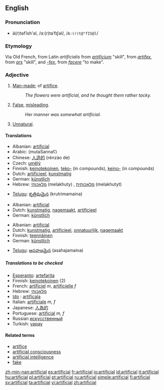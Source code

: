 ==English==

===Pronunciation===
*ä(r)təfĭsh'əl, /ɑː(r)təˈfɪʃəl/, /<tt>A:(r)t@"fIS@l</tt>/

===Etymology===
Via Old French, from Latin ''artificialis'' from ''[[artificium]]'' "skill", from ''[[artifex]]'', from ''[[ars]]'' "skill", and ''[[-fex]]'', from ''[[facere]]'' "to make".

===Adjective===
{{en-adj}}

# [[Man-made]]; of [[artifice]].
#:''The flowers were artificial, and he thought them rather tacky.''
# [[False]], [[misleading]].
#:''Her manner was somewhat artificial.''
# [[Unnatural]].

====Translations====
{{trans-top|man-made}}
*Albanian: [[artificial]]
*Arabic: {{ARchar|[[مُتَصَنَّع]]}} (mutaSannaʕ)
*Chinese: [[人造的]] (rénzào de)
*Czech: [[umělý]] {{m}}
*Finnish: [[keinotekoinen]], [[teko-]] (in compounds), [[keino-]] (in compounds)
*Dutch: [[artificieel]], [[kunstmatig]]
*German: [[künstlich]]
*Hebrew: [[מלאכותי]] (melakhuty) {{m}}, [[מלאכותית]] (melakhutyt) {{f}}
{{trans-mid}}
*[[Telugu]]: [[కృత్రిమమైన]] (krutrimamaina)
{{trans-bottom}}

{{trans-top|false, misleading}}
*Albanian: [[artificial]]
*Dutch: [[kunstmatig]], [[nagemaakt]], [[artificieel]]
*German: [[künstlich]]
{{trans-mid}}
{{trans-bottom}}

{{trans-top|unnatural}}
*Albanian: [[artificial]]
*Dutch: [[kunstmatig]], [[artificieel]], [[onnatuurlijk]], [[nagemaakt]]
*Finnish: [[teennäinen]]
*German: [[künstlich]]
{{trans-mid}}
*[[Telugu]]: [[అసహజమైన]] (asahajamaina)
{{trans-bottom}}

=====Translations to be checked=====
*[[Esperanto]]: [[artefarita]]
*Finnish: [[keinotekoinen]] (2)
*French: [[artificiel]] ''m'', [[artificielle]] ''f''
*Hebrew: [[מלאכותי]]
* [[Ido]] : [[artificala]]
*Italian: [[artificiale]] ''m, f''
*Japanese: [[人為的]]
*Portuguese: [[artificial]] ''m, f''
*Russian [[искусственный]]
*Turkish: [[yapay]]

====Related terms====
*[[artifice]]
*[[artificial consciousness]]
*[[artificial intelligence]]
*[[fake]]

[[zh-min-nan:artificial]]
[[es:artificial]]
[[fr:artificial]]
[[io:artificial]]
[[id:artificial]]
[[it:artificial]]
[[hu:artificial]]
[[pl:artificial]]
[[pt:artificial]]
[[ru:artificial]]
[[simple:artificial]]
[[fi:artificial]]
[[sv:artificial]]
[[ta:artificial]]
[[vi:artificial]]
[[zh:artificial]]